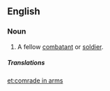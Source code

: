 ==English==

===Noun===
{{en-noun|head=[[comrade]] [[in]] [[arms]]|comrades in arms}}

# {{lb|en|military}} A fellow [[combatant]] or [[soldier]].

=====Translations=====
{{trans-see|brother-in-arms}}

[[et:comrade in arms]]